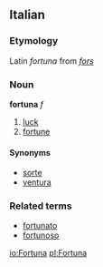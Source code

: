 ==Italian==
===Etymology===
Latin ''fortuna'' from ''[[fors]]''
===Noun===
'''fortuna''' ''f''

# [[luck]]
# [[fortune]]

====Synonyms====
*[[sorte]]
*[[ventura]]

===Related terms===
*[[fortunato]]
*[[fortunoso]]

[[io:Fortuna]]
[[pl:Fortuna]]